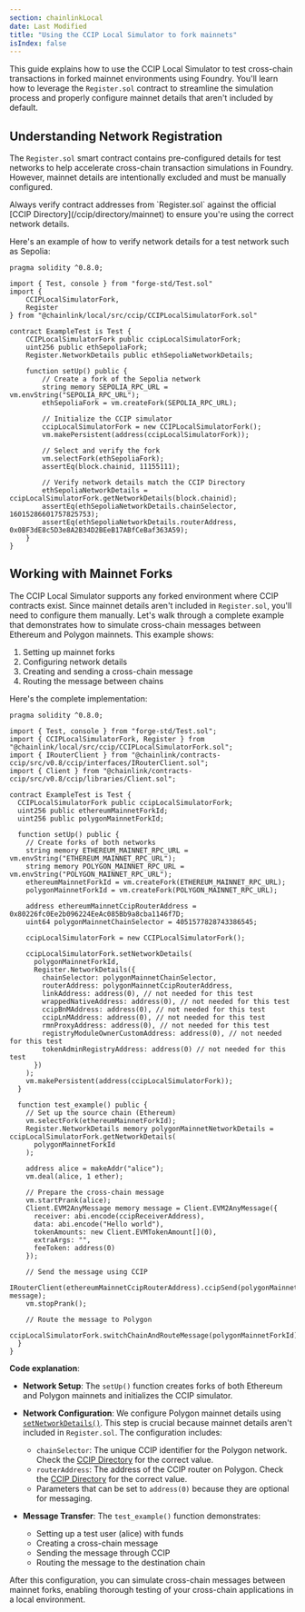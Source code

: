 ```yaml
---
section: chainlinkLocal
date: Last Modified
title: "Using the CCIP Local Simulator to fork mainnets"
isIndex: false
---
```



<Common callout="importPackage" />

This guide explains how to use the CCIP Local Simulator to test cross-chain transactions in forked mainnet environments using Foundry. You'll learn how to leverage the `Register.sol` contract to streamline the simulation process and properly configure mainnet details that aren't included by default.

## Understanding Network Registration

The `Register.sol` smart contract contains pre-configured details for test networks to help accelerate cross-chain transaction simulations in Foundry. However, mainnet details are intentionally excluded and must be manually configured.

<Aside type="note" title="Best Practice">
  Always verify contract addresses from `Register.sol` against the official [CCIP Directory](/ccip/directory/mainnet) to
  ensure you're using the correct network details.
</Aside>

Here's an example of how to verify network details for a test network such as Sepolia:

```solidity
pragma solidity ^0.8.0;

import { Test, console } from "forge-std/Test.sol"
import {
    CCIPLocalSimulatorFork,
    Register
} from "@chainlink/local/src/ccip/CCIPLocalSimulatorFork.sol"

contract ExampleTest is Test {
    CCIPLocalSimulatorFork public ccipLocalSimulatorFork;
    uint256 public ethSepoliaFork;
    Register.NetworkDetails public ethSepoliaNetworkDetails;

    function setUp() public {
        // Create a fork of the Sepolia network
        string memory SEPOLIA_RPC_URL = vm.envString("SEPOLIA_RPC_URL");
        ethSepoliaFork = vm.createFork(SEPOLIA_RPC_URL);

        // Initialize the CCIP simulator
        ccipLocalSimulatorFork = new CCIPLocalSimulatorFork();
        vm.makePersistent(address(ccipLocalSimulatorFork));

        // Select and verify the fork
        vm.selectFork(ethSepoliaFork);
        assertEq(block.chainid, 11155111);

        // Verify network details match the CCIP Directory
        ethSepoliaNetworkDetails = ccipLocalSimulatorFork.getNetworkDetails(block.chainid);
        assertEq(ethSepoliaNetworkDetails.chainSelector, 16015286601757825753);
        assertEq(ethSepoliaNetworkDetails.routerAddress, 0x0BF3dE8c5D3e8A2B34D2BEeB17ABfCeBaf363A59);
    }
}
```

## Working with Mainnet Forks

The CCIP Local Simulator supports any forked environment where CCIP contracts exist. Since mainnet details aren't included in `Register.sol`, you'll need to configure them manually. Let's walk through a complete example that demonstrates how to simulate cross-chain messages between Ethereum and Polygon mainnets. This example shows:

1. Setting up mainnet forks
2. Configuring network details
3. Creating and sending a cross-chain message
4. Routing the message between chains

Here's the complete implementation:

```solidity
pragma solidity ^0.8.0;

import { Test, console } from "forge-std/Test.sol";
import { CCIPLocalSimulatorFork, Register } from "@chainlink/local/src/ccip/CCIPLocalSimulatorFork.sol";
import { IRouterClient } from "@chainlink/contracts-ccip/src/v0.8/ccip/interfaces/IRouterClient.sol";
import { Client } from "@chainlink/contracts-ccip/src/v0.8/ccip/libraries/Client.sol";

contract ExampleTest is Test {
  CCIPLocalSimulatorFork public ccipLocalSimulatorFork;
  uint256 public ethereumMainnetForkId;
  uint256 public polygonMainnetForkId;

  function setUp() public {
    // Create forks of both networks
    string memory ETHEREUM_MAINNET_RPC_URL = vm.envString("ETHEREUM_MAINNET_RPC_URL");
    string memory POLYGON_MAINNET_RPC_URL = vm.envString("POLYGON_MAINNET_RPC_URL");
    ethereumMainnetForkId = vm.createFork(ETHEREUM_MAINNET_RPC_URL);
    polygonMainnetForkId = vm.createFork(POLYGON_MAINNET_RPC_URL);

    address ethereumMainnetCcipRouterAddress = 0x80226fc0Ee2b096224EeAc085Bb9a8cba1146f7D;
    uint64 polygonMainnetChainSelector = 4051577828743386545;

    ccipLocalSimulatorFork = new CCIPLocalSimulatorFork();

    ccipLocalSimulatorFork.setNetworkDetails(
      polygonMainnetForkId,
      Register.NetworkDetails({
        chainSelector: polygonMainnetChainSelector,
        routerAddress: polygonMainnetCcipRouterAddress,
        linkAddress: address(0), // not needed for this test
        wrappedNativeAddress: address(0), // not needed for this test
        ccipBnMAddress: address(0), // not needed for this test
        ccipLnMAddress: address(0), // not needed for this test
        rmnProxyAddress: address(0), // not needed for this test
        registryModuleOwnerCustomAddress: address(0), // not needed for this test
        tokenAdminRegistryAddress: address(0) // not needed for this test
      })
    );
    vm.makePersistent(address(ccipLocalSimulatorFork));
  }

  function test_example() public {
    // Set up the source chain (Ethereum)
    vm.selectFork(ethereumMainnetForkId);
    Register.NetworkDetails memory polygonMainnetNetworkDetails = ccipLocalSimulatorFork.getNetworkDetails(
      polygonMainnetForkId
    );

    address alice = makeAddr("alice");
    vm.deal(alice, 1 ether);

    // Prepare the cross-chain message
    vm.startPrank(alice);
    Client.EVM2AnyMessage memory message = Client.EVM2AnyMessage({
      receiver: abi.encode(ccipReceiverAddress),
      data: abi.encode("Hello world"),
      tokenAmounts: new Client.EVMTokenAmount[](0),
      extraArgs: "",
      feeToken: address(0)
    });

    // Send the message using CCIP
    IRouterClient(ethereumMainnetCcipRouterAddress).ccipSend(polygonMainnetNetworkDetails.routerAddress, message);
    vm.stopPrank();

    // Route the message to Polygon
    ccipLocalSimulatorFork.switchChainAndRouteMessage(polygonMainnetForkId);
  }
}
```

**Code explanation**:

- **Network Setup**: The `setUp()` function creates forks of both Ethereum and Polygon mainnets and initializes the CCIP simulator.
- **Network Configuration**: We configure Polygon mainnet details using [`setNetworkDetails()`](/chainlink-local/api-reference/v0.2.3/ccip-local-simulator-fork#setnetworkdetails). This step is crucial because mainnet details aren't included in `Register.sol`. The configuration includes:
  - `chainSelector`: The unique CCIP identifier for the Polygon network. Check the [CCIP Directory](/ccip/directory/mainnet) for the correct value.
  - `routerAddress`: The address of the CCIP router on Polygon. Check the [CCIP Directory](/ccip/directory/mainnet) for the correct value.
  - Parameters that can be set to `address(0)` because they are optional for messaging.

- **Message Transfer**: The `test_example()` function demonstrates:
  - Setting up a test user (alice) with funds
  - Creating a cross-chain message
  - Sending the message through CCIP
  - Routing the message to the destination chain

After this configuration, you can simulate cross-chain messages between mainnet forks, enabling thorough testing of your cross-chain applications in a local environment.
